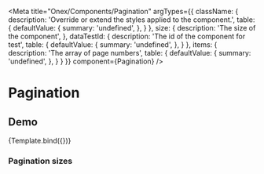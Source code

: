 

<Meta
    title="Onex/Components/Pagination"
    argTypes={{
        className: {
            description: 'Override or extend the styles applied to the component.',
            table: {
                defaultValue: {
                    summary: 'undefined',
                },
            }
        },
        size: {
            description: 'The size of the component',
        },
        dataTestId: {
            description: 'The id of the component for test',
            table: {
                defaultValue: {
                    summary: 'undefined',
                },
            }
        },
        items: {
          description: 'The array of page numbers',
          table: {
              defaultValue: {
                  summary: 'undefined',
              },
          }
        }
    }}
    component={Pagination}
/>


# Pagination

## Demo
<Canvas>
    <Story
        name="Demo"
        args={{
            size: 'lg',
            className: 'pagination',
            dataTestId: 'pagination',
            items: [1, 2, 3, 4, 5, 6],
        }}>
        {Template.bind({})}
    </Story>
</Canvas>

<ArgsTable story="Demo" />

### Pagination sizes

<Canvas>
    <Story name="Small" story={stories.Small} />
    <Story name="Large" story={stories.Large} />
</Canvas>
